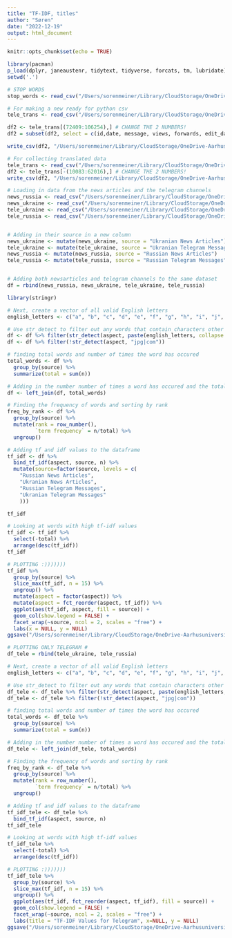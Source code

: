 ```yaml
---
title: "TF-IDF, titles"
author: "Søren"
date: "2022-12-19"
output: html_document
---
```


```r
knitr::opts_chunk$set(echo = TRUE)
```

```r
library(pacman)
p_load(dplyr, janeaustenr, tidytext, tidyverse, forcats, tm, lubridate)
setwd('.')
```

```r
# STOP WORDS
stop_words <- read_csv("/Users/sorenmeiner/Library/CloudStorage/OneDrive-Aarhusuniversitet/CogComm exam/TD-IDF/stop_words.csv")

```

```r
# For making a new ready for python csv
tele_trans <- read_csv("/Users/sorenmeiner/Library/CloudStorage/OneDrive-Aarhusuniversitet/CogComm exam/telegram-analysis-master/csv_data/df_ukraine_translate.csv")

df2 <- tele_trans[(72409:106254),] # CHANGE THE 2 NUMBERS!
df2 = subset(df2, select = c(id,date, message, views, forwards, edit_date, post_author, peer_id))

write_csv(df2, "/Users/sorenmeiner/Library/CloudStorage/OneDrive-Aarhusuniversitet/CogComm exam/telegram-analysis-master/csv_data/df_ukraine_left.csv")

# For collecting translated data
tele_trans <- read_csv("/Users/sorenmeiner/Library/CloudStorage/OneDrive-Aarhusuniversitet/CogComm exam/telegram-analysis-master/csv_data/df_translate.csv")
df2 <- tele_trans[-(10083:62016),] # CHANGE THE 2 NUMBERS!
write_csv(df2, "/Users/sorenmeiner/Library/CloudStorage/OneDrive-Aarhusuniversitet/CogComm exam/telegram-analysis-master/csv_data/df_translate03.csv")
```

```r
# Loading in data from the news articles and the telegram channels 
news_russia <- read_csv("/Users/sorenmeiner/Library/CloudStorage/OneDrive-Aarhusuniversitet/CogComm exam/data/news absa/web_summary_russia-kopi.csv")
news_ukraine <- read_csv("/Users/sorenmeiner/Library/CloudStorage/OneDrive-Aarhusuniversitet/CogComm exam/data/news absa/web_summary_ukraine-kopi.csv")
tele_ukraine <- read_csv("/Users/sorenmeiner/Library/CloudStorage/OneDrive-Aarhusuniversitet/CogComm exam/data/telegram absa/summary_ukraine-kopi.csv")
tele_russia <- read_csv("/Users/sorenmeiner/Library/CloudStorage/OneDrive-Aarhusuniversitet/CogComm exam/data/telegram absa/summary_russia-kopi.csv")


# Adding in their source in a new column
news_ukraine <- mutate(news_ukraine, source = "Ukranian News Articles")
tele_ukraine <- mutate(tele_ukraine, source = "Ukranian Telegram Messages")
news_russia <- mutate(news_russia, source = "Russian News Articles")
tele_russia <- mutate(tele_russia, source = "Russian Telegram Messages")


# Adding both newsarticles and telegram channels to the same dataset
df = rbind(news_russia, news_ukraine, tele_ukraine, tele_russia)
```


```r

library(stringr)

# Next, create a vector of all valid English letters
english_letters <- c("a", "b", "c", "d", "e", "f", "g", "h", "i", "j", "k", "l", "m", "n", "o", "p", "q", "r", "s", "t", "u", "v", "w", "x", "y", "z")

# Use str_detect to filter out any words that contain characters other than the English letters in the vector
df <- df %>% filter(str_detect(aspect, paste(english_letters, collapse = "|")) == TRUE)
df <- df %>% filter(!str_detect(aspect, "jpg|com"))

# finding total words and number of times the word has occured 
total_words <- df %>% 
  group_by(source) %>% 
  summarize(total = sum(n))

# Adding in the number number of times a word has occured and the total words
df <- left_join(df, total_words)

# Finding the frequency of words and sorting by rank
freq_by_rank <- df %>% 
  group_by(source) %>% 
  mutate(rank = row_number(), 
         `term frequency` = n/total) %>%
  ungroup()

# Adding tf and idf values to the dataframe 
tf_idf <- df %>%
  bind_tf_idf(aspect, source, n) %>% 
  mutate(source=factor(source, levels = c(
    "Russian News Articles",
    "Ukranian News Articles",
    "Russian Telegram Messages",
    "Ukranian Telegram Messages"
    )))

tf_idf

# Looking at words with high tf-idf values
tf_idf <- tf_idf %>%
  select(-total) %>%
  arrange(desc(tf_idf))
tf_idf

# PLOTTING :)))))))
tf_idf %>%
  group_by(source) %>%
  slice_max(tf_idf, n = 15) %>%
  ungroup() %>%
  mutate(aspect = factor(aspect)) %>%
  mutate(aspect = fct_reorder(aspect, tf_idf)) %>%
  ggplot(aes(tf_idf, aspect, fill = source)) +
  geom_col(show.legend = FALSE) +
  facet_wrap(~source, ncol = 2, scales = "free") +
  labs(x = NULL, y = NULL)
ggsave("/Users/sorenmeiner/Library/CloudStorage/OneDrive-Aarhusuniversitet/CogComm exam/TD-IDF/aspect_tf_idf.png", plot = tf_plot, width = 8, height = 6)
```

```r
# PLOTTING ONLY TELEGRAM #
df_tele = rbind(tele_ukraine, tele_russia)

# Next, create a vector of all valid English letters
english_letters <- c("a", "b", "c", "d", "e", "f", "g", "h", "i", "j", "k", "l", "m", "n", "o", "p", "q", "r", "s", "t", "u", "v", "w", "x", "y", "z")

# Use str_detect to filter out any words that contain characters other than the English letters in the vector
df_tele <- df_tele %>% filter(str_detect(aspect, paste(english_letters, collapse = "|")) == TRUE)
df_tele <- df_tele %>% filter(!str_detect(aspect, "jpg|com"))

# finding total words and number of times the word has occured 
total_words <- df_tele %>% 
  group_by(source) %>% 
  summarize(total = sum(n))

# Adding in the number number of times a word has occured and the total words
df_tele <- left_join(df_tele, total_words)

# Finding the frequency of words and sorting by rank
freq_by_rank <- df_tele %>% 
  group_by(source) %>% 
  mutate(rank = row_number(), 
         `term frequency` = n/total) %>%
  ungroup()

# Adding tf and idf values to the dataframe 
tf_idf_tele <- df_tele %>%
  bind_tf_idf(aspect, source, n)
tf_idf_tele

# Looking at words with high tf-idf values
tf_idf_tele %>%
  select(-total) %>%
  arrange(desc(tf_idf))

# PLOTTING :)))))))
tf_idf_tele %>%
  group_by(source) %>%
  slice_max(tf_idf, n = 15) %>%
  ungroup() %>%
  ggplot(aes(tf_idf, fct_reorder(aspect, tf_idf), fill = source)) +
  geom_col(show.legend = FALSE) +
  facet_wrap(~source, ncol = 2, scales = "free") +
  labs(title = "TF-IDF Values for Telegram", x=NULL, y = NULL)
ggsave("/Users/sorenmeiner/Library/CloudStorage/OneDrive-Aarhusuniversitet/CogComm exam/TD-IDF/aspect_tf_idf.png", plot = tf_plot, width = 8, height = 6)
```

